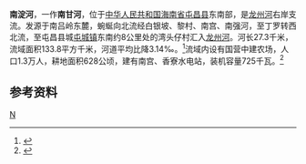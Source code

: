 {{Infobox River
  | river_name      = 南淀河
  | image_name      = 
  | image_size      = 
  | caption         =
  | origin          = [[海南省|海南省]][[屯昌县|屯昌县]]南吕岭东麓
  | mouth           = 海南省屯昌县[[屯城镇|屯城镇]]湾头仔村[[龙州河|龙州河]]
  | basin_countries = 
  | length          = 27.3 km
  | elevation       = 
  | mouth_elevation = 
  | discharge       = 
  | watershed       = 133.8 km<sup>2</sup>
}}
'''南淀河'''，一作'''南甘河'''，位于[[中华人民共和国|中华人民共和国]][[海南省|海南省]][[屯昌县|屯昌县]]东南部，是[[龙州河|龙州河]]右岸支流。发源于南吕岭东麓，蜿蜒向北流经白银坡、黎村、南宫、南强河，至丁罗转西北流，至屯昌县城[[屯城镇|屯城镇]]东南约8公里处的湾头仔村汇入[[龙州河|龙州河]]。河长27.3千米，流域面积133.8平方千米，河道平均比降3.14‰。<ref name="中国河湖大典">{{cite book zh |author=《[[中国河湖大典|中国河湖大典]]》编纂委员会 |title=《中国河湖大典·珠江卷》 |format=M|edition=1 |location=北京 |publisher=中国水利水电出版社 |date=2013年1月 |pages=442页 |id= ISBN 978-7-5170-0561-2}}</ref>流域内设有国营中建农场，人口1.3万人，耕地面积628公顷，建有南宫、香寮水电站，装机容量725千瓦。<ref>{{cite web | language = zh-cn | publisher = 海南史志网 | title = 《屯昌县志·第二编 自然环境·第四章 水 文》 | url = http://www.hnszw.org.cn/data/news/2010/12/48078/ | date = 2010-12-30 | accessdate = 2015-01-04 | archive-url = https://web.archive.org/web/20150104095848/http://www.hnszw.org.cn/data/news/2010/12/48078/ | archive-date = 2015-01-04 | dead-url = yes }}</ref>
==参考资料==
{{reflist}}
[[Category:海南河流|N]]